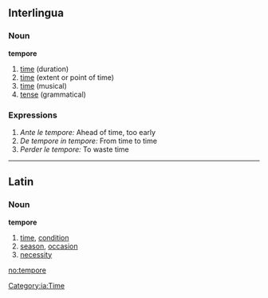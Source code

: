 ==Interlingua ==
===Noun===
'''tempore'''
# [[time]] (duration)
# [[time]] (extent or point of time)
# [[time]] (musical)
# [[tense]] (grammatical)

===Expressions===
#''Ante le tempore:'' Ahead of time, too early
#''De tempore in tempore:'' From time to time
#''Perder le tempore:'' To waste time

[[Category:ia:Time]]

----

==Latin==
===Noun===
'''tempore'''
# [[time]], [[condition]]
# [[season]], [[occasion]]
# [[necessity]]

[[no:tempore]]